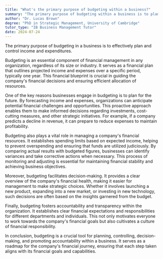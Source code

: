 ```yaml
---
title: "What's the primary purpose of budgeting within a business?"
summary: "The primary purpose of budgeting within a business is to plan and control income and expenditure effectively."
author: "Dr. Lucas Brown"
degree: "PhD in Strategic Management, University of Cambridge"
tutor_type: "IB Business Management Tutor"
date: 2024-07-24
---
```


The primary purpose of budgeting in a business is to effectively plan and control income and expenditures.

Budgeting is an essential component of financial management in any organization, regardless of its size or industry. It serves as a financial plan that outlines projected income and expenses over a specific period, typically one year. This financial blueprint is crucial in guiding the company's financial decisions and ensuring efficient allocation of resources.

One of the key reasons businesses engage in budgeting is to plan for the future. By forecasting income and expenses, organizations can anticipate potential financial challenges and opportunities. This proactive approach enables them to make informed decisions regarding investments, cost-cutting measures, and other strategic initiatives. For example, if a company predicts a decline in revenue, it can prepare to reduce expenses to maintain profitability.

Budgeting also plays a vital role in managing a company's financial resources. It establishes spending limits based on expected income, helping to prevent overspending and ensuring that funds are utilized judiciously. By comparing actual results with budgeted figures, businesses can identify variances and take corrective actions when necessary. This process of monitoring and adjusting is essential for maintaining financial stability and achieving business objectives.

Moreover, budgeting facilitates decision-making. It provides a clear overview of the company's financial health, making it easier for management to make strategic choices. Whether it involves launching a new product, expanding into a new market, or investing in new technology, such decisions are often based on the insights garnered from the budget.

Finally, budgeting fosters accountability and transparency within the organization. It establishes clear financial expectations and responsibilities for different departments and individuals. This not only motivates everyone to work towards the company's financial goals but also cultivates a culture of financial responsibility.

In conclusion, budgeting is a crucial tool for planning, controlling, decision-making, and promoting accountability within a business. It serves as a roadmap for the company's financial journey, ensuring that each step taken aligns with its financial goals and capabilities.
    